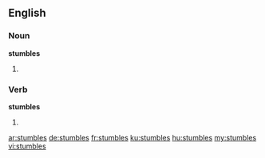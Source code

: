 ==English==

===Noun===
'''stumbles'''
# {{plural of|stumble}}

===Verb===
'''stumbles'''
# {{third-person singular of|stumble}}

[[ar:stumbles]]
[[de:stumbles]]
[[fr:stumbles]]
[[ku:stumbles]]
[[hu:stumbles]]
[[my:stumbles]]
[[vi:stumbles]]